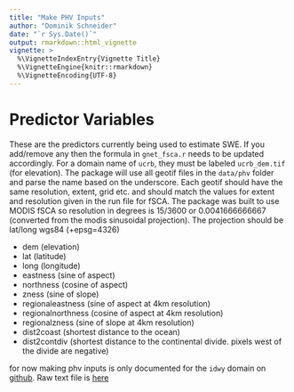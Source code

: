 ```yaml
---
title: "Make PHV Inputs"
author: "Dominik Schneider"
date: "`r Sys.Date()`"
output: rmarkdown::html_vignette
vignette: >
  %\VignetteIndexEntry{Vignette Title}
  %\VignetteEngine{knitr::rmarkdown}
  %\VignetteEncoding{UTF-8}
---
```


# Predictor Variables

These are the predictors currently being used to estimate SWE. If you add/remove any then the formula in `gnet_fsca.r` needs to be updated accordingly. For a domain name of `ucrb`, they must be labeled `ucrb_dem.tif` (for elevation). The package will use all geotif files in the `data/phv` folder and parse the name based on the underscore. Each geotif should have the same resolution, extent, grid etc. and should match the values for extent and resolution given in the run file for fSCA. The package was built to use MODIS fSCA so resolution in degrees is 15/3600 or 0.0041666666667 (converted from the modis sinusoidal projection). The projection should be lat/long wgs84 (+epsg=4326)

* dem (elevation)
* lat (latitude)
* long (longitude)
* eastness (sine of aspect)
* northness (cosine of aspect)
* zness (sine of slope)
* regionaleastness (sine of aspect at 4km resolution)
* regionalnorthness (cosine of aspect at 4km resolution)
* regionalzness (sine of slope at 4km resolution)
* dist2coast (shortest distance to the ocean)
* dist2contdiv (shortest distance to the continental divide. pixels west of the divide are negative)

for now making phv inputs is only documented for the `idwy` domain on [github](https://github.com/hoargroup/example_sweRegression/blob/master/idwy/preprocess_phv/create_input_rasters.R). Raw text file is [here](https://raw.githubusercontent.com/hoargroup/example_sweRegression/master/idwy/preprocess_phv/create_input_raster.R)
